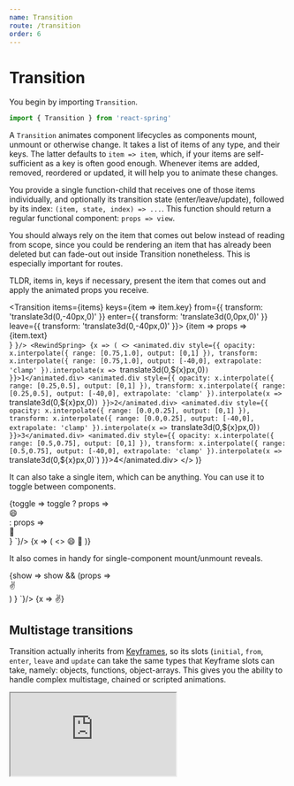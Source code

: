 ```yaml
---
name: Transition
route: /transition
order: 6
---
```



# Transition

You begin by importing `Transition`.

```jsx
import { Transition } from 'react-spring'
```

<RewindSpringProvider>
  <p>
    A <code>Transition</code> animates component lifecycles as components mount, unmount or otherwise change. It takes a <span className="highlight">list of items</span> of any type, and their <span className="highlight">keys</span>. The latter defaults to <code>item => item</code>, which, if your items are self-sufficient as a key is often good enough. Whenever items are added, removed, reordered or updated, it will help you to animate these changes.
  </p>
  <p>
    You provide a single function-child that receives one of those items individually, and optionally its transition state (enter/leave/update), followed by its index: <code>(item, state, index) => ...</code>. This function should return a regular functional component: <code>props => view</code>.
  </p>
  <p>
    <span className="highlight">You should always rely on the item that comes out below</span> instead of reading from scope, since you could be rendering an item that has already been deleted but can fade-out out inside Transition nonetheless. This is especially important for routes.
  </p>
  <p>
    TLDR, items in, keys if necessary, present the item that comes out and apply the animated props you receive.
  </p>

  <div className="code-table">
    <CodeMirror value={`const items = [...]
  
<Transition
  items={items} keys={item => item.key}
  from={{ transform: 'translate3d(0,-40px,0)' }}
  enter={{ transform: 'translate3d(0,0px,0)' }}
  leave={{ transform: 'translate3d(0,-40px,0)' }}>
  {item => props =>
    <div style={props}>{item.text}</div>
  }
</Transition>`}/>
    <RewindSpring>
      {x => (
        <>
          <animated.div style={{ opacity: x.interpolate({ range: [0.75,1.0], output: [0,1] }), transform: x.interpolate({ range: [0.75,1.0], output: [-40,0], extrapolate: 'clamp' }).interpolate(x => `translate3d(0,${x}px,0)`) }}>1</animated.div>
          <animated.div style={{ opacity: x.interpolate({ range: [0.25,0.5], output: [0,1] }), transform: x.interpolate({ range: [0.25,0.5], output: [-40,0], extrapolate: 'clamp' }).interpolate(x => `translate3d(0,${x}px,0)`) }}>2</animated.div>
          <animated.div style={{ opacity: x.interpolate({ range: [0.0,0.25], output: [0,1] }), transform: x.interpolate({ range: [0.0,0.25], output: [-40,0], extrapolate: 'clamp' }).interpolate(x => `translate3d(0,${x}px,0)`) }}>3</animated.div>
          <animated.div style={{ opacity: x.interpolate({ range: [0.5,0.75], output: [0,1] }), transform: x.interpolate({ range: [0.5,0.75], output: [-40,0], extrapolate: 'clamp' }).interpolate(x => `translate3d(0,${x}px,0)`) }}>4</animated.div>
        </>
      )}
    </RewindSpring>
  </div>

  <p>
    It can also take a <span className="highlight">single item</span>, which can be anything. You can use it to toggle between components.
  </p>

  <div className="code-table">
    <CodeMirror value={`<Transition
  items={toggle}
  from={{ position: 'absolute', opacity: 0 }}
  enter={{ opacity: 1 }}
  leave={{ opacity: 0 }}>
  {toggle =>
    toggle
      ? props => <div style={props}>😄</div>
      : props => <div style={props}>🤪</div>
  }
</Transition>`}/>
    <RewindSpring>
      {x => (
        <>
          <animated.div style={{ position: 'absolute', opacity: x.interpolate({ range: [0.0,1.0], output: [0,1] }) }}>😄</animated.div>
          <animated.div style={{ position: 'absolute', opacity: x.interpolate({ range: [1.0,0.0], output: [0,1] }) }}>🤪</animated.div>
        </>
      )}
    </RewindSpring>
  </div>

  <p>
    It also comes in handy for single-component mount/unmount reveals.
  </p>

  <div className="code-table">
    <CodeMirror value={`<Transition
  items={show}
  from={{ opacity: 0 }}
  enter={{ opacity: 1 }}
  leave={{ opacity: 0 }}>
  {show =>
    show && (props => <div style={props}>✌️</div>)
  }
</Transition>`}/>
    <RewindSpring>
      {x => <animated.div style={{ opacity: x }}>✌️</animated.div>}
    </RewindSpring>
  </div>

</RewindSpringProvider>

## Multistage transitions

<p>
  Transition actually inherits from <a href="/keyframes">Keyframes</a>, so its slots (<code>initial</code>, <code>from</code>, <code>enter</code>, <code>leave</code> and <code>update</code> can take the same types that Keyframe slots can take, namely: objects, functions, object-arrays. This gives you the ability to handle complex multistage, chained or scripted animations.
</p>

<iframe
  src="https://codesandbox.io/embed/986only79r?fontsize=13&editorsize=60&hidenavigation=1&codemirror=1&module=%2Fsrc%2FMessageHub.js"
  style={{ width: '100%', height: 500, border: 0, borderRadius: 4, overflow: 'hidden' }}
  sandbox="allow-modals allow-forms allow-popups allow-scripts allow-same-origin" />

## Props

Other than the props listed here `Transition` can take all the props that `Spring` accepts (config, native, immediate, onRest, etc).

<PropsTable of={Transition} />